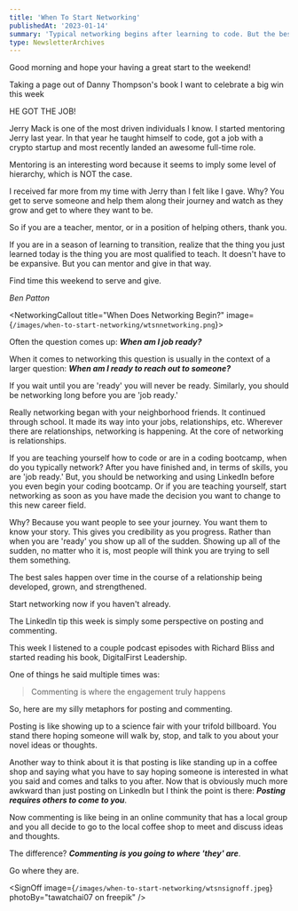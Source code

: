 ```yaml
---
title: 'When To Start Networking'
publishedAt: '2023-01-14'
summary: 'Typical networking begins after learning to code. But the best way is to begin networking when you start learning to code.'
type: NewsletterArchives
---
```


Good morning and hope your having a great start to the weekend!

Taking a page out of Danny Thompson's book I want to celebrate a big win this week

HE GOT THE JOB!

Jerry Mack is one of the most driven individuals I know. I started mentoring Jerry last year. In that year he taught himself to code, got a job with a crypto startup and most recently landed an awesome full-time role.

Mentoring is an interesting word because it seems to imply some level of hierarchy, which is NOT the case.

I received far more from my time with Jerry than I felt like I gave. Why? You get to serve someone and help them along their journey and watch as they grow and get to where they want to be.

So if you are a teacher, mentor, or in a position of helping others, thank you.

If you are in a season of learning to transition, realize that the thing you just learned today is the thing you are most qualified to teach. It doesn't have to be expansive. But you can mentor and give in that way.

Find time this weekend to serve and give.

_Ben Patton_

<NetworkingCallout title="When Does Networking Begin?" image={`/images/when-to-start-networking/wtsnnetworking.png`}>

Often the question comes up: _**When am I job ready?**_

When it comes to networking this question is usually in the context of a larger question: _**When am I ready to reach out to someone?**_

If you wait until you are 'ready' you will never be ready. Similarly, you should be networking long before you are 'job ready.'

Really networking began with your neighborhood friends. It continued through school. It made its way into your jobs, relationships, etc. Wherever there are relationships, networking is happening. At the core of networking is relationships.

If you are teaching yourself how to code or are in a coding bootcamp, when do you typically network? After you have finished and, in terms of skills, you are 'job ready.' But, you should be networking and using LinkedIn before you even begin your coding bootcamp. Or if you are teaching yourself, start networking as soon as you have made the decision you want to change to this new career field.

Why? Because you want people to see your journey. You want them to know your story. This gives you credibility as you progress. Rather than when you are 'ready' you show up all of the sudden. Showing up all of the sudden, no matter who it is, most people will think you are trying to sell them something.

The best sales happen over time in the course of a relationship being developed, grown, and strengthened.

Start networking now if you haven't already.

</NetworkingCallout>

<LinkedInCallout>
The LinkedIn tip this week is simply some perspective on posting and commenting.

This week I listened to a couple podcast episodes with Richard Bliss and started reading his book, DigitalFirst Leadership.

One of things he said multiple times was:

> Commenting is where the engagement truly happens

So, here are my silly metaphors for posting and commenting.

Posting is like showing up to a science fair with your trifold billboard. You stand there hoping someone will walk by, stop, and talk to you about your novel ideas or thoughts.

Another way to think about it is that posting is like standing up in a coffee shop and saying what you have to say hoping someone is interested in what you said and comes and talks to you after. Now that is obviously much more awkward than just posting on LinkedIn but I think the point is there: _**Posting requires others to come to you**_.

Now commenting is like being in an online community that has a local group and you all decide to go to the local coffee shop to meet and discuss ideas and thoughts.

The difference? _**Commenting is you going to where 'they' are**_.

Go where they are.

</LinkedInCallout>

<SignOff
  image={`/images/when-to-start-networking/wtsnsignoff.jpeg`}
  photoBy="tawatchai07 on freepik"
/>
